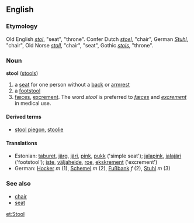 ==English==
===Etymology===
Old English ''[[stol]]'', "seat", "throne". Confer Dutch ''[[stoel]]'', "chair", German ''[[Stuhl]]'', "chair", Old Norse ''[[stoll]]'', "chair", "seat", Gothic ''[[stols]]'', "throne".

===Noun===
'''stool''' ([[stools]])

# a [[seat]] for one person without a [[back]] or [[armrest]]
# a [[footstool]]
# [[fæces]], [[excrement]]. The word ''stool'' is preferred to ''[[fæces]]'' and ''[[excrement]]'' in medical use.

====Derived terms====
*[[stool piegon]], [[stoolie]]

====Translations====
*Estonian: [[taburet]], [[järg]], [[järi]], [[pink]], [[pukk]] ('simple seat'); [[jalapink]], [[jalajäri]] ('footstool'); [[iste]], [[väljaheide]], [[roe]], [[ekskrement]] ('excrement')
*German: [[Hocker]] ''m'' (1), [[Schemel]] ''m'' (2), [[Fußbank]] ''f'' (2), [[Stuhl]] ''m'' (3)

===See also===
*[[chair]]
*[[seat]]

[[et:Stool]]